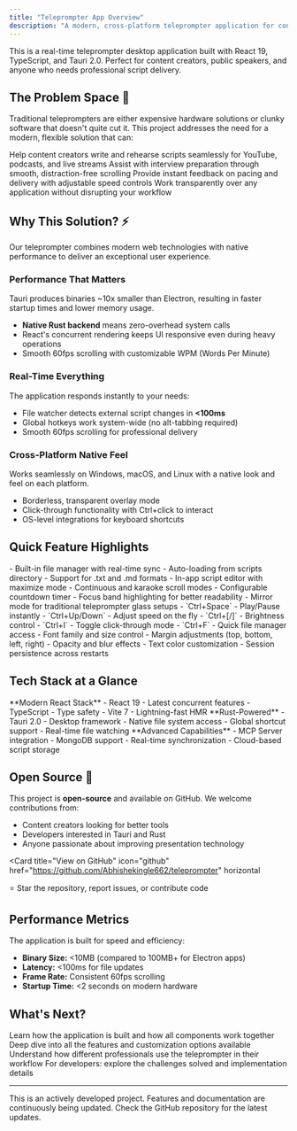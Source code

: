 ```yaml
---
title: "Teleprompter App Overview"
description: "A modern, cross-platform teleprompter application for content creators, presenters, and interview practice"
---
```


<Note>
This is a real-time teleprompter desktop application built with React 19, TypeScript, and Tauri 2.0. Perfect for content creators, public speakers, and anyone who needs professional script delivery.
</Note>

## The Problem Space 🎯

Traditional teleprompters are either expensive hardware solutions or clunky software that doesn't quite cut it. This project addresses the need for a modern, flexible solution that can:

<CardGroup cols={2}>
<Card title="Content Creation" icon="video">
  Help content creators write and rehearse scripts seamlessly for YouTube, podcasts, and live streams
</Card>

<Card title="Interview Prep" icon="comments">
  Assist with interview preparation through smooth, distraction-free scrolling
</Card>

<Card title="Real-Time Feedback" icon="gauge-high">
  Provide instant feedback on pacing and delivery with adjustable speed controls
</Card>

<Card title="Transparent Overlay" icon="layer-group">
  Work transparently over any application without disrupting your workflow
</Card>
</CardGroup>

## Why This Solution? ⚡

Our teleprompter combines modern web technologies with native performance to deliver an exceptional user experience.

### Performance That Matters

<Tip>
Tauri produces binaries ~10x smaller than Electron, resulting in faster startup times and lower memory usage.
</Tip>

- **Native Rust backend** means zero-overhead system calls
- React's concurrent rendering keeps UI responsive even during heavy operations
- Smooth 60fps scrolling with customizable WPM (Words Per Minute)

### Real-Time Everything

The application responds instantly to your needs:

- File watcher detects external script changes in **&lt;100ms**
- Global hotkeys work system-wide (no alt-tabbing required)
- Smooth 60fps scrolling for professional delivery

### Cross-Platform Native Feel

<Check>
Works seamlessly on Windows, macOS, and Linux with a native look and feel on each platform.
</Check>

- Borderless, transparent overlay mode
- Click-through functionality with Ctrl+click to interact
- OS-level integrations for keyboard shortcuts

## Quick Feature Highlights

<AccordionGroup>
<Accordion title="Script Management" icon="file">
  - Built-in file manager with real-time sync
  - Auto-loading from scripts directory
  - Support for .txt and .md formats
  - In-app script editor with maximize mode
</Accordion>

<Accordion title="Teleprompter Modes" icon="play">
  - Continuous and karaoke scroll modes
  - Configurable countdown timer
  - Focus band highlighting for better readability
  - Mirror mode for traditional teleprompter glass setups
</Accordion>

<Accordion title="Global Shortcuts" icon="keyboard">
  - `Ctrl+Space` - Play/Pause instantly
  - `Ctrl+Up/Down` - Adjust speed on the fly
  - `Ctrl+[/]` - Brightness control
  - `Ctrl+I` - Toggle click-through mode
  - `Ctrl+F` - Quick file manager access
</Accordion>

<Accordion title="Customization" icon="palette">
  - Font family and size control
  - Margin adjustments (top, bottom, left, right)
  - Opacity and blur effects
  - Text color customization
  - Session persistence across restarts
</Accordion>
</AccordionGroup>

## Tech Stack at a Glance

<Tabs>
<Tab title="Frontend">
  **Modern React Stack**
  - React 19 - Latest concurrent features
  - TypeScript - Type safety
  - Vite 7 - Lightning-fast HMR
</Tab>

<Tab title="Backend">
  **Rust-Powered**
  - Tauri 2.0 - Desktop framework
  - Native file system access
  - Global shortcut support
  - Real-time file watching
</Tab>

<Tab title="Features">
  **Advanced Capabilities**
  - MCP Server integration
  - MongoDB support
  - Real-time synchronization
  - Cloud-based script storage
</Tab>
</Tabs>

## Open Source 🌟

This project is **open-source** and available on GitHub. We welcome contributions from:

- Content creators looking for better tools
- Developers interested in Tauri and Rust
- Anyone passionate about improving presentation technology

<Card
  title="View on GitHub"
  icon="github"
  href="https://github.com/Abhishekingle662/teleprompter"
  horizontal
>
  ⭐ Star the repository, report issues, or contribute code
</Card>

## Performance Metrics

<Info>
The application is built for speed and efficiency:
</Info>

- **Binary Size:** &lt;10MB (compared to 100MB+ for Electron apps)
- **Latency:** &lt;100ms for file updates
- **Frame Rate:** Consistent 60fps scrolling
- **Startup Time:** &lt;2 seconds on modern hardware

## What's Next?

<Steps>
<Step title="Explore the Architecture">
  Learn how the application is built and how all components work together
</Step>

<Step title="Discover Features">
  Deep dive into all the features and customization options available
</Step>

<Step title="See Use Cases">
  Understand how different professionals use the teleprompter in their workflow
</Step>

<Step title="Technical Details">
  For developers: explore the challenges solved and implementation details
</Step>
</Steps>

---

<Warning>
This is an actively developed project. Features and documentation are continuously being updated. Check the GitHub repository for the latest updates.
</Warning>
